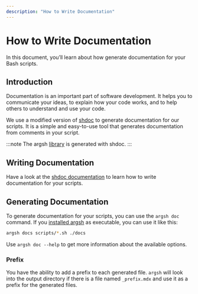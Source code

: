 ```yaml
---
description: "How to Write Documentation"
---
```


# How to Write Documentation

In this document, you’ll learn about how generate documentation for your Bash scripts.

## Introduction

Documentation is an important part of software development. It helps you to communicate your ideas, to explain how your code works, and to help others to understand and use your code.

We use a modified version of [shdoc](https://github.com/reconquest/shdoc) to generate documentation for our scripts. It is a simple and easy-to-use tool that generates documentation from comments in your script.

:::note
The argsh [library](../../libraries/overview) is generated with shdoc.
:::

## Writing Documentation

Have a look at the [shdoc documentation](https://github.com/reconquest/shdoc) to learn how to write documentation for your scripts.

## Generating Documentation

To generate documentation for your scripts, you can use the `argsh doc` command. If you [installed argsh](../../getting-started#project-based) as executable, you can use it like this:

```bash
argsh docs scripts/*.sh ./docs
```

Use `argsh doc --help` to get more information about the available options.

### Prefix

You have the ability to add a prefix to each generated file. `argsh` will look into the output directory if there is a file named `_prefix.mdx` and use it as a prefix for the generated files.